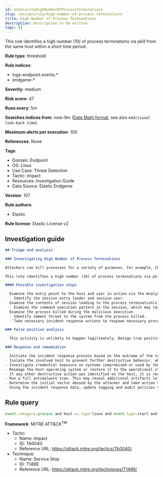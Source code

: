 ```yaml
---
id: enSecurityHighNumberOfProcessTerminations
slug: /en/security/high-number-of-process-terminations
title: High Number of Process Terminations
description: Description to be written
tags: []
---
```


<div id="high-number-of-process-terminations"></div>

This rule identifies a high number (10) of process terminations via pkill from the same host within a short time period.

**Rule type**: threshold

**Rule indices**: 

* logs-endpoint.events.*
* endgame-*

**Severity**: medium

**Risk score**: 47

**Runs every**: 5m

**Searches indices from**: now-9m ([Date Math format](((ref))/common-options.html#date-math), see also <DocLink id="enSecurityRulesUiCreate" section="set-the-rules-schedule">`Additional look-back time`</DocLink>)

**Maximum alerts per execution**: 100

**References**: None

**Tags**: 

* Domain: Endpoint
* OS: Linux
* Use Case: Threat Detection
* Tactic: Impact
* Resources: Investigation Guide
* Data Source: Elastic Endgame

**Version**: 107

**Rule authors**: 

* Elastic

**Rule license**: Elastic License v2

## Investigation guide

```markdown
## Triage and analysis

### Investigating High Number of Process Terminations

Attackers can kill processes for a variety of purposes. For example, they can kill process associated with business applications and databases to release the lock on files used by these applications so they may be encrypted,or stop security and backup solutions, etc.

This rule identifies a high number (10) of process terminations via pkill from the same host within a short time period.

#### Possible investigation steps

- Examine the entry point to the host and user in action via the Analyse View.
  - Identify the session entry leader and session user.
- Examine the contents of session leading to the process termination(s) via the Session View.
  - Examine the command execution pattern in the session, which may lead to suspricous activities.
- Examine the process killed during the malicious execution
  - Identify imment threat to the system from the process killed.
  - Take necessary incident response actions to respawn necessary process.

### False positive analysis

- This activity is unlikely to happen legitimately. Benign true positives (B-TPs) can be added as exceptions if necessary.

### Response and remediation

- Initiate the incident response process based on the outcome of the triage.
- Isolate the involved host to prevent further destructive behavior, which is commonly associated with this activity.
- Investigate credential exposure on systems compromised or used by the attacker to ensure all compromised accounts are identified. Reset passwords for these accounts and other potentially compromised credentials, such as email, business systems, and web services.
- Reimage the host operating system or restore it to the operational state.
- If any other destructive action was identified on the host, it is recommended to prioritize the investigation and look for ransomware preparation and execution activities.
- Run a full antimalware scan. This may reveal additional artifacts left in the system, persistence mechanisms, and malware components.
- Determine the initial vector abused by the attacker and take action to prevent reinfection through the same vector.
- Using the incident response data, update logging and audit policies to improve the mean time to detect (MTTD) and the mean time to respond (MTTR).

```

## Rule query

```js
event.category:process and host.os.type:linux and event.type:start and process.name:"pkill" and process.args:"-f"

```

**Framework**: MITRE ATT&CK<sup>TM</sup>

* Tactic:
    * Name: Impact
    * ID: TA0040
    * Reference URL: https://attack.mitre.org/tactics/TA0040/
* Technique:
    * Name: Service Stop
    * ID: T1489
    * Reference URL: https://attack.mitre.org/techniques/T1489/

